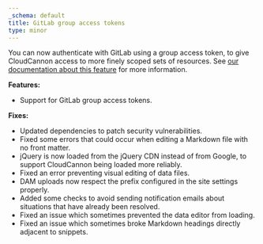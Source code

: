 ```yaml
---
_schema: default
title: GitLab group access tokens
type: minor
---
```

You can now authenticate with GitLab using a group access token, to give CloudCannon access to more finely scoped sets of resources. See [our documentation about this feature](/documentation/articles/connecting-a-gitlab-respository-as-your-source) for more information.

**Features:**

* Support for GitLab group access tokens.

**Fixes:**

* Updated dependencies to patch security vulnerabilities.
* Fixed some errors that could occur when editing a Markdown file with no front matter.
* jQuery is now loaded from the jQuery CDN instead of from Google, to support CloudCannon being loaded more reliably.
* Fixed an error preventing visual editing of data files.
* DAM uploads now respect the prefix configured in the site settings properly.
* Added some checks to avoid sending notification emails about situations that have already been resolved.
* Fixed an issue which sometimes prevented the data editor from loading.
* Fixed an issue which sometimes broke Markdown headings directly adjacent to snippets.